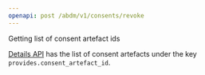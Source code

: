 ```yaml
---
openapi: post /abdm/v1/consents/revoke
---
```


<Note>
Getting list of consent artefact ids

[Details API](/api-reference/user-app/abdm-connect/consents/requests-get-details) has the list of consent artefacts under the key `provides.consent_artefact_id`.

</Note>
